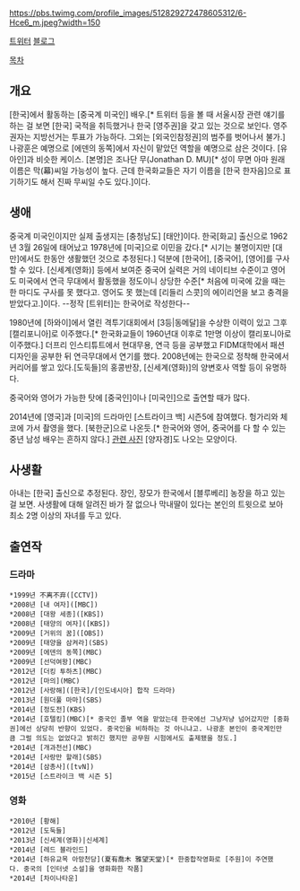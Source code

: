 https://pbs.twimg.com/profile_images/512829272478605312/6-Hce6_m.jpeg?width=150

[https://twitter.com/nakwanghoon 트위터]
[http://blog.naver.com/nakwanghoon 블로그]

[[목차]]
== 개요 ==
[한국]에서 활동하는 [중국계 미국인] 배우.[* 트위터 등을 볼 때 서울시장 관련 얘기를 하는 걸 보면 [한국] 국적을 취득했거나 한국 [영주권]을 갖고 있는 것으로 보인다. 영주권자는 지방선거는 투표가 가능하다. 그외는 [외국인참정권]의 범주를 벗어나서 불가.] 나광훈은 예명으로 [에덴의 동쪽]에서 자신이 맡았던 역할을 예명으로 삼은 것이다. [유아인]과 비슷한 케이스. [본명]은 조나단 무(Jonathan D. MU)[* 성이 무면 아마 원래 이름은 막(幕)씨일 가능성이 높다. 근데 한국화교들은 자기 이름을 [한국 한자음]으로 표기하기도 해서 진짜 무씨일 수도 있다.]이다. 
== 생애 ==
중국계 미국인이지만 실제 출생지는 [충청남도] [태안]이다. 한국[화교] 출신으로 1962년 3월 26일에 태어났고 1978년에 [미국]으로 이민을 갔다.[* 시기는 불명이지만 [대만]에서도 한동안 생활했던 것으로 추정된다.] 덕분에 [한국어], [중국어], [영어]를 구사할 수 있다. [신세계(영화)] 등에서 보여준 중국어 실력은 거의 네이티브 수준이고 영어도 미국에서 연극 무대에서 활동했을 정도이니 상당한 수준[* 처음에 미국에 갔을 때는 한 마디도 구사를 못 했다고. 영어도 못 했는데 [리들리 스콧]의 에이리언을 보고 충격을 받았다고.]이다. --정작 [트위터]는 한국어로 작성한다--

1980년에 [하와이]에서 열린 격투기대회에서 [3등|동메달]을 수상한 이력이 있고 그후 [캘리포니아]로 이주했다.[* 한국화교들이 1960년대 이후로 1만명 이상이 캘리포니아로 이주했다.] 더프리 인스티튜트에서 현대무용, 연극 등을 공부했고 FIDM대학에서 패션디자인을 공부한 뒤 연극무대에서 연기를 했다. 2008년에는 한국으로 정착해 한국에서 커리어를 쌓고 있다.[도둑들]의 홍콩반장, [신세계(영화)]의 양변호사 역할 등이 유명하다.

중국어와 영어가 가능한 탓에 [중국인]이나 [미국인]으로 출연할 때가 많다.

2014년에 [영국]과 [미국]의 드라마인 [스트라이크 백] 시즌5에 참여했다. 헝가리와 체코에 가서 촬영을 했다. [북한군]으로 나온듯.[* 한국어와 영어, 중국어를 다 할 수 있는 중년 남성 배우는 흔하지 않다.] [https://twitter.com/nakwanghoon/status/539559365691588608 관련 사진] [양자경]도 나오는 모양이다.
== 사생활 ==
아내는 [한국] 출신으로 추정된다. 장인, 장모가 한국에서 [블루베리] 농장을 하고 있는 걸 보면. 사생활에 대해 알려진 바가 잘 없으나 막내딸이 있다는 본인의 트윗으로 보아 최소 2명 이상의 자녀를 두고 있다.
== 출연작 ==
=== 드라마 ===
 *1999년 不离不弃([CCTV])
 *2008년 [내 여자]([MBC])
 *2008년 [대왕 세종]([KBS])
 *2008년 [태양의 여자]([KBS])
 *2009년 [거위의 꿈]([OBS])
 *2009년 [태양을 삼켜라](SBS)
 *2009년 [에덴의 동쪽](MBC)
 *2009년 [선덕여왕](MBC)
 *2012년 [더킹 투하츠](MBC)
 *2012년 [마의](MBC)
 *2012년 [사랑해]([한국]/[인도네시아] 합작 드라마)
 *2013년 [원더풀 마마](SBS)
 *2014년 [정도전](KBS)
 *2014년 [호텔킹](MBC)[* 중국인 졸부 역을 맡았는데 한국에선 그냥저냥 넘어갔지만 [중화권]에선 상당히 반향이 있었다. 중국인을 비하하는 것 아니냐고. 나광훈 본인이 중국계인만큼 그럴 의도는 없었다고 밝히긴 했지만 공무원 시험에서도 출제됐을 정도.]
 *2014년 [개과천선](MBC)
 *2014년 [사랑만 할래](SBS)
 *2014년 [삼총사]([tvN])
 *2015년 [스트라이크 백 시즌 5]
=== 영화 ===
 *2010년 [황해]
 *2012년 [도둑들]
 *2013년 [신세계(영화)|신세계]
 *2014년 [레드 블라인드]
 *2014년 [하유교목 아망천당](夏有喬木 雅望天堂)[* 한중합작영화로 [주원]이 주연했다. 중국의 [인터넷 소설]을 영화화한 작품]
 *2014년 [차이나타운]
